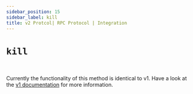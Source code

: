```yaml
---
sidebar_position: 15
sidebar_label: kill
title: v2 Protcol| RPC Protocol | Integration
---
```


# `kill`

<br/>

Currently the functionality of this method is identical to v1. Have a look at the [v1 documentation](/docs/surrealdb/integration/rpc/v1#kill-) for more information.
